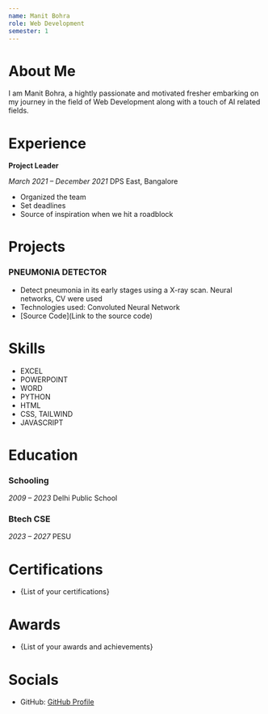 ```yaml
---
name: Manit Bohra
role: Web Development
semester: 1
---
```


# About Me

I am Manit Bohra, a hightly passionate and motivated fresher embarking on my journey in the field of Web Development along with a touch of AI related fields.

# Experience

**Project Leader**

_March 2021 – December 2021_
DPS East, Bangalore

- Organized the team
- Set deadlines
- Source of inspiration when we hit a roadblock

# Projects

### **PNEUMONIA DETECTOR**

- Detect pneumonia in its early stages using a X-ray scan. Neural networks, CV were used
- Technologies used: Convoluted Neural Network
- [Source Code](Link to the source code)

# Skills

- EXCEL
- POWERPOINT
- WORD
- PYTHON
- HTML
- CSS, TAILWIND
- JAVASCRIPT

# Education

### Schooling

_2009 – 2023_
Delhi Public School

### Btech CSE

_2023 – 2027_
PESU

# Certifications

- {List of your certifications}

# Awards

- {List of your awards and achievements}

# Socials

- GitHub: [GitHub Profile](https://github.com/Alex-Hunterz)
